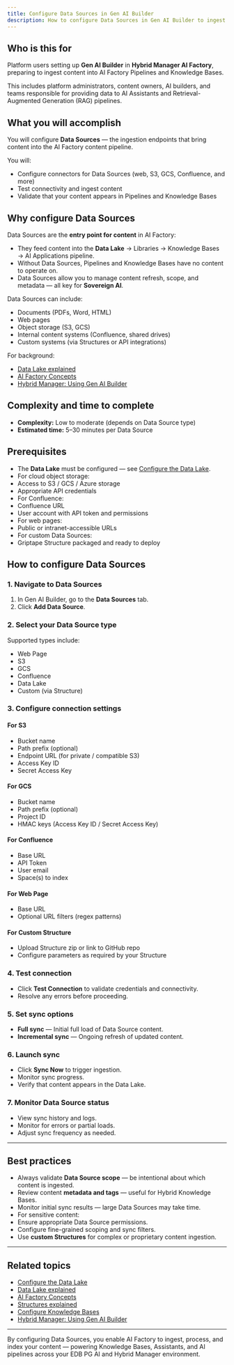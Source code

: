 ```yaml
---
title: Configure Data Sources in Gen AI Builder
description: How to configure Data Sources in Gen AI Builder to ingest content for AI Factory Pipelines and Knowledge Bases.
---
```


## Who is this for

Platform users setting up **Gen AI Builder** in **Hybrid Manager AI Factory**, preparing to ingest content into AI Factory Pipelines and Knowledge Bases.

This includes platform administrators, content owners, AI builders, and teams responsible for providing data to AI Assistants and Retrieval-Augmented Generation (RAG) pipelines.

## What you will accomplish

You will configure **Data Sources** — the ingestion endpoints that bring content into the AI Factory content pipeline.

You will:

-   Configure connectors for Data Sources (web, S3, GCS, Confluence, and more)
-   Test connectivity and ingest content
-   Validate that your content appears in Pipelines and Knowledge Bases

## Why configure Data Sources

Data Sources are the **entry point for content** in AI Factory:

-   They feed content into the **Data Lake** → Libraries → Knowledge Bases → AI Applications pipeline.
-   Without Data Sources, Pipelines and Knowledge Bases have no content to operate on.
-   Data Sources allow you to manage content refresh, scope, and metadata — all key for **Sovereign AI**.

Data Sources can include:

-   Documents (PDFs, Word, HTML)
-   Web pages
-   Object storage (S3, GCS)
-   Internal content systems (Confluence, shared drives)
-   Custom systems (via Structures or API integrations)

For background:

-   [Data Lake explained](/edb-postgres-ai/1.2/ai-factory/learn/explained/data-lake-explained/)
-   [AI Factory Concepts](/edb-postgres-ai/1.2/ai-factory/learn/explained/ai-factory-concepts/)
-   [Hybrid Manager: Using Gen AI Builder](/edb-postgres-ai/1.2/hybrid-manager/ai-factory/gen-ai/builder/)

## Complexity and time to complete

-   **Complexity:** Low to moderate (depends on Data Source type)
-   **Estimated time:** 5–30 minutes per Data Source

## Prerequisites

-   The **Data Lake** must be configured — see [Configure the Data Lake](configure-datalake).
-   For cloud object storage:
-   Access to S3 / GCS / Azure storage
-   Appropriate API credentials
-   For Confluence:
-   Confluence URL
-   User account with API token and permissions
-   For web pages:
-   Public or intranet-accessible URLs
-   For custom Data Sources:
-   Griptape Structure packaged and ready to deploy

## How to configure Data Sources

### 1. Navigate to Data Sources

1.  In Gen AI Builder, go to the **Data Sources** tab.
2.  Click **Add Data Source**.

### 2. Select your Data Source type

Supported types include:

-   Web Page
-   S3
-   GCS
-   Confluence
-   Data Lake
-   Custom (via Structure)

### 3. Configure connection settings

#### For S3

-   Bucket name
-   Path prefix (optional)
-   Endpoint URL (for private / compatible S3)
-   Access Key ID
-   Secret Access Key

#### For GCS

-   Bucket name
-   Path prefix (optional)
-   Project ID
-   HMAC keys (Access Key ID / Secret Access Key)

#### For Confluence

-   Base URL
-   API Token
-   User email
-   Space(s) to index

#### For Web Page

-   Base URL
-   Optional URL filters (regex patterns)

#### For Custom Structure

-   Upload Structure zip or link to GitHub repo
-   Configure parameters as required by your Structure

### 4. Test connection

-   Click **Test Connection** to validate credentials and connectivity.
-   Resolve any errors before proceeding.

### 5. Set sync options

-   **Full sync** — Initial full load of Data Source content.
-   **Incremental sync** — Ongoing refresh of updated content.

### 6. Launch sync

-   Click **Sync Now** to trigger ingestion.
-   Monitor sync progress.
-   Verify that content appears in the Data Lake.

### 7. Monitor Data Source status

-   View sync history and logs.
-   Monitor for errors or partial loads.
-   Adjust sync frequency as needed.

* * *

## Best practices

-   Always validate **Data Source scope** — be intentional about which content is ingested.
-   Review content **metadata and tags** — useful for Hybrid Knowledge Bases.
-   Monitor initial sync results — large Data Sources may take time.
-   For sensitive content:
-   Ensure appropriate Data Source permissions.
-   Configure fine-grained scoping and sync filters.
-   Use **custom Structures** for complex or proprietary content ingestion.

* * *

## Related topics

-   [Configure the Data Lake](configure-datalake)
-   [Data Lake explained](/edb-postgres-ai/1.2/ai-factory/learn/explained/data-lake-explained/)
-   [AI Factory Concepts](/edb-postgres-ai/1.2/ai-factory/learn/explained/ai-factory-concepts/)
-   [Structures explained](/edb-postgres-ai/1.2/ai-factory/learn/explained/structures-explained/)
-   [Configure Knowledge Bases](/edb-postgres-ai/1.2/ai-factory/learn/explained/knowledge-bases-explained/)
-   [Hybrid Manager: Using Gen AI Builder](/edb-postgres-ai/1.2/hybrid-manager/ai-factory/gen-ai/builder/)

* * *

By configuring Data Sources, you enable AI Factory to ingest, process, and index your content — powering Knowledge Bases, Assistants, and AI pipelines across your EDB PG AI and Hybrid Manager environment.
